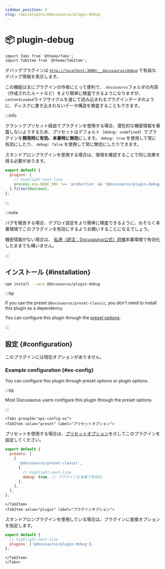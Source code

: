 ```yaml
---
sidebar_position: 5
slug: /api/plugins/@docusaurus/plugin-debug
---
```


# 📦 plugin-debug

```mdx-code-block
import Tabs from '@theme/Tabs';
import TabItem from '@theme/TabItem';
```

デバッグプラグインは [`http://localhost:3000/__docusaurus/debug`](http://localhost:3000/__docusaurus/debug) で有益なデバッグ情報を表示します。

この機能は主にプラグインの作者にとって便利で、`.docusaurus`フォルダの内容（作成されたルートなど）をより簡単に検査できるようになりますが、`contentLoaded`ライフサイクルを通じて読み込まれるプラグインデータのように、ディスクに書き込まれないデータ構造を検査することもできます。

:::info

クラシックプリセット経由でプラグインを使用する場合、潜在的な機密情報を暴露しないようするため、プリセットはデフォルト（`debug: undefined`）でプラグインを**開発時に有効、本番時に無効**にします。 `debug: true` を使用して常に有効にしたり、 `debug: false` を使用して常に無効にしたりできます。

スタンドアロンプラグインを使用する場合は、環境を確認することで同じ効果を得る必要があります。

```js title="docusaurus.config.js"
export default {
  plugins: [
    // highlight-next-line
    process.env.NODE_ENV !== 'production' && '@docusaurus/plugin-debug',
  ].filter(Boolean),
};
```

:::

:::note

バグを報告する場合、デプロイ設定をより簡単に検査できるように、おそらく本番環境でこのプラグインを有効にするようお願いすることになるでしょう。

機密情報がない場合は、 [私達（訳注：Docusaurus公式）同様](/__docusaurus/debug)本番環境で有効化したままでも構いません。

:::

## インストール {#installation}

```bash npm2yarn
npm install --save @docusaurus/plugin-debug
```

:::tip

If you use the preset `@docusaurus/preset-classic`, you don't need to install this plugin as a dependency.

You can configure this plugin through the [preset options](../../using-plugins.mdx#docusauruspreset-classic).

:::

## 設定 {#configuration}

このプラグインには現在オプションがありません。

### Example configuration {#ex-config}

You can configure this plugin through preset options or plugin options.

:::tip

Most Docusaurus users configure this plugin through the preset options.

:::

```mdx-code-block
<Tabs groupId="api-config-ex">
<TabItem value="preset" label="プリセットオプション">
```

プリセットを使用する場合は、[プリセットオプション](../../using-plugins.mdx#docusauruspreset-classic)を介してこのプラグインを設定してください。

```js title="docusaurus.config.js"
export default {
  presets: [
    [
      '@docusaurus/preset-classic',
      {
        // highlight-next-line
        debug: true, // プラグインを本番で有効化
      },
    ],
  ],
};
```

```mdx-code-block
</TabItem>
<TabItem value="plugin" label="プラグインオプション">
```

スタンドアロンプラグインを使用している場合は、プラグインに直接オプションを指定します。

```js title="docusaurus.config.js"
export default {
  // highlight-next-line
  plugins: ['@docusaurus/plugin-debug'],
};
```

```mdx-code-block
</TabItem>
</Tabs>
```
